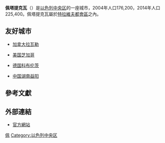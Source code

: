 {{Infobox Israel municipality
|name=佩塔提克瓦
|image=Coat of arms of Petah-Tiqua.svg
|imgsize=200 px
|hebname={{Audio|Petah tikva3.ogg|פֶּתַח תִּקְוָה}}
|arname=
|meaning=Opening of hope
|type=city
|typefrom=1937年
|stdHeb=Pétaḥ Tiqwa
|altOffSp=Petah Tikva、Petah Tiqwa
|altUnoSp=Petach Tikvah
|district=center
|latd = 32|latm = 05|lats = 19.78|latNS = N
|longd = 34|longm = 53|longs = 10.8|longEW = E
|pushpin_map_caption=在以色列的位置
|population=225,400
|population_footnotes=<ref name="cbs-loc">{{cite web |title=Locality File |year=2014 |url=http://www1.cbs.gov.il/hodaot2015n/yeshuvim2014.xls |publisher=[[Israel_Central_Bureau_of_Statistics|Israel Central Bureau of Statistics]] |format=XLS |accessdate=2015-10-02 |deadurl=yes |archiveurl=https://web.archive.org/web/20150925131828/http://www.cbs.gov.il/hodaot2015n/yeshuvim2014.xls |archivedate=2015-09-25 }}</ref>
|popyear=2014年
|area_dunam=35868
|founded=1878年
|mayor=Itzik Braverman
}}
'''佩塔提克瓦'''（{{lang-he|פתח תקווה}}）是[[以色列|以色列]][[中央区_(以色列)|中央区]]的一座城市，2004年人口176,200，2014年人口225,400。佩塔提克瓦屬於[[特拉維夫都會區|特拉維夫都會區]]之內。

==友好城市==
*{{border|[[File:Flag_of_Canada.svg|25px]]}}[[加拿大|加拿大]][[拉瓦勒_(魁北克)|拉瓦勒]]
*{{border|[[File:Flag_of_the_United_States.svg|25px]]}}[[美国|美国]][[芝加哥|芝加哥]]
*{{border|[[File:Flag_of_Germany.svg|25px]]}}[[德国|德国]][[科布伦茨|科布伦茨]]
*{{border|[[File:Flag_of_the_People's_Republic_of_China.svg|25px]]}}[[中国|中国]][[湖南|湖南]][[益阳|益阳]]

==參考文獻==
{{Reflist}}

==外部連結==
{{Commons category|Petah Tikva}}
*[https://web.archive.org/web/20100726124128/http://www.petah-tikva.muni.il/htmls/english/municipality.html 官方網站] 

{{Authority control}}
[[Category:以色列城市|佩]]
[[Category:以色列中央区|Category:以色列中央区]]